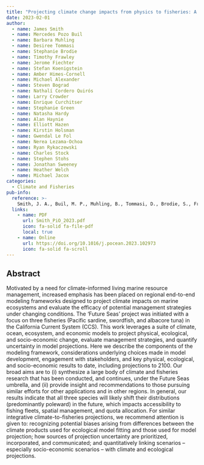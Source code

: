 ```yaml
---
title: "Projecting climate change impacts from physics to fisheries: A view from three California Current fisheries"
date: 2023-02-01
author:
  - name: James Smith
  - name: Mercedes Pozo Buil
  - name: Barbara Muhling
  - name: Desiree Tommasi
  - name: Stephanie Brodie
  - name: Timothy Frawley
  - name: Jerome Fiechter
  - name: Stefan Koenigstein
  - name: Amber Himes-Cornell
  - name: Michael Alexander
  - name: Steven Bograd
  - name: Nathalí Cordero Quirós
  - name: Larry Crowder
  - name: Enrique Curchitser
  - name: Stephanie Green
  - name: Natasha Hardy
  - name: Alan Haynie
  - name: Elliott Hazen
  - name: Kirstin Holsman
  - name: Gwendal Le Fol
  - name: Nerea Lezama-Ochoa
  - name: Ryan Rykaczewski
  - name: Charles Stock
  - name: Stephen Stohs
  - name: Jonathan Sweeney
  - name: Heather Welch
  - name: Michael Jacox
categories: 
  - Climate and Fisheries
pub-info:
  reference: >-
    Smith, J. A., Buil, M. P., Muhling, B., Tommasi, D., Brodie, S., Frawley, T. H., Fiechter, J., Koenigstein, S., Himes-Cornell, A., Alexander, M. A., Bograd, S. J., Quirós, N. C., Crowder, L. B., Curchitser, E., Green, S. J., Hardy, N. A., Haynie, A. C., Hazen, E. L., Holsman, K., Le Fol, G., Lezama-Ochoa, N., Rykaczewski, R. R., Stock, C. A., Stohs, S., Sweeney, J., Welch, H., & Jacox, M. G. (2023). Projecting climate change impacts from physics to fisheries: A view from three California Current fisheries. <em>Progress in Oceanography</em>, 211, 102973. doi: <a href="https://doi.org/10.1016/j.pocean.2023.102973">https://doi.org/10.1016/j.pocean.2023.102973</a>
  links:
    - name: PDF
      url: Smith_PiO_2023.pdf
      icon: fa-solid fa-file-pdf
      local: true
    - name: Online
      url: https://doi.org/10.1016/j.pocean.2023.102973
      icon: fa-solid fa-scroll
---
```


## Abstract

Motivated by a need for climate-informed living marine resource management, increased emphasis has been placed on regional end-to-end modeling frameworks designed to project climate impacts on marine ecosystems and evaluate the efficacy of potential management strategies under changing conditions. The ‘Future Seas’ project was initiated with a focus on three fisheries (Pacific sardine, swordfish, and albacore tuna) in the California Current System (CCS). This work leverages a suite of climate, ocean, ecosystem, and economic models to project physical, ecological, and socio-economic change, evaluate management strategies, and quantify uncertainty in model projections. Here we describe the components of the modeling framework, considerations underlying choices made in model development, engagement with stakeholders, and key physical, ecological, and socio-economic results to date, including projections to 2100. Our broad aims are to (i) synthesize a large body of climate and fisheries research that has been conducted, and continues, under the Future Seas umbrella, and (ii) provide insight and recommendations to those pursuing similar efforts for other applications and in other regions. In general, our results indicate that all three species will likely shift their distributions (predominantly poleward) in the future, which impacts accessibility to fishing fleets, spatial management, and quota allocation. For similar integrative climate-to-fisheries projections, we recommend attention is given to: recognizing potential biases arising from differences between the climate products used for ecological model fitting and those used for model projection; how sources of projection uncertainty are prioritized, incorporated, and communicated; and quantitatively linking scenarios – especially socio-economic scenarios – with climate and ecological projections.